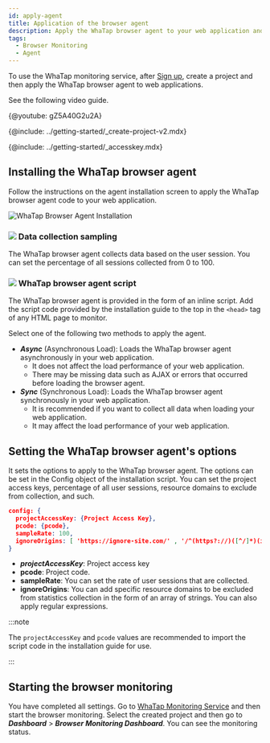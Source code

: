 ```yaml
---
id: apply-agent
title: Application of the browser agent
description: Apply the WhaTap browser agent to your web application and start the browser monitoring.
tags:
  - Browser Monitoring
  - Agent
---
```



To use the WhaTap monitoring service, after [Sign up](https://www.whatap.io/ko/signup/), create a project and then apply the WhaTap browser agent to web applications.

See the following video guide.

{@youtube: gZ5A40G2u2A}

{@include: ../getting-started/_create-project-v2.mdx}    

{@include: ../getting-started/_accesskey.mdx}

## Installing the WhaTap browser agent

Follow the instructions on the agent installation screen to apply the WhaTap browser agent code to your web application.

![WhaTap Browser Agent Installation](/img/rum-apply-agent.png)

### ![](/img/number-01.png) Data collection sampling

The WhaTap browser agent collects data based on the user session. You can set the percentage of all sessions collected from 0 to 100.

### ![](/img/number-02.png) WhaTap browser agent script

The WhaTap browser agent is provided in the form of an inline script. Add the script code provided by the installation guide to the top in the `<head>` tag of any HTML page to monitor.

Select one of the following two methods to apply the agent.

-   **_Async_** (Asynchronous Load): Loads the WhaTap browser agent asynchronously in your web application. 
    -   It does not affect the load performance of your web application. 
    -   There may be missing data such as AJAX or errors that occurred before loading the browser agent.
-   **_Sync_** (Synchronous Load): Loads the WhaTap browser agent synchronously in your web application.
    -   It is recommended if you want to collect all data when loading your web application. 
    -   It may affect the load performance of your web application.

## Setting the WhaTap browser agent's options

It sets the options to apply to the WhaTap browser agent. The options can be set in the Config object of the installation script. You can set the project access keys, percentage of all user sessions, resource domains to exclude from collection, and such.

```json title='config example' showLineNumbers
config: {
  projectAccessKey: {Project Access Key},
  pcode: {pcode},
  sampleRate: 100,
  ignoreOrigins: [ 'https://ignore-site.com/' , '/^(https?://)([^/]*)(ignore-site.io)(/)(.*)/i' ],
}
```

-   **_projectAccessKey_**: Project access key
-   **pcode**: Project code.
-   **sampleRate**: You can set the rate of user sessions that are collected.
-   **ignoreOrigins**: You can add specific resource domains to be excluded from statistics collection in the form of an array of strings. You can also apply regular expressions.

:::note

The `projectAccessKey` and `pcode` values are recommended to import the script code in the installation guide for use.

:::

## Starting the browser monitoring

You have completed all settings. Go to [WhaTap Monitoring Service](https://service.whatap.io) and then start the browser monitoring. Select the created project and then go to **_Dashboard_** > **_Browser Monitoring Dashboard_**. You can see the monitoring status.
